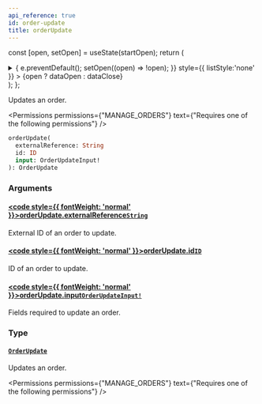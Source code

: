```yaml
---
api_reference: true
id: order-update
title: orderUpdate
---
```






const [open, setOpen] = useState(startOpen);
return (
<details {...(open ? { open: true } : {})} className="details" style={{ border:'none', boxShadow:'none', background:'var(--ifm-background-color)' }}>
<summary
onClick={(e) => {
e.preventDefault();
setOpen((open) => !open);
}}
style={{ listStyle:'none' }} >
{open ? dataOpen : dataClose}
</summary>
{open && children}
</details>
);
};

Updates an order.


<Permissions permissions={"MANAGE_ORDERS"} text={"Requires one of the following permissions"} />


```graphql
orderUpdate(
  externalReference: String
  id: ID
  input: OrderUpdateInput!
): OrderUpdate
```

### Arguments

#### [<code style={{ fontWeight: 'normal' }}>orderUpdate.<b>externalReference</b></code>](#)<Bullet />[`String`](../../../api-reference/miscellaneous/scalars/string.mdx) <Badge class="badge badge--secondary" text="scalar"/> <Badge class="badge badge--secondary" text="miscellaneous"/>

External ID of an order to update.

#### [<code style={{ fontWeight: 'normal' }}>orderUpdate.<b>id</b></code>](#)<Bullet />[`ID`](../../../api-reference/miscellaneous/scalars/id.mdx) <Badge class="badge badge--secondary" text="scalar"/> <Badge class="badge badge--secondary" text="miscellaneous"/>

ID of an order to update.

#### [<code style={{ fontWeight: 'normal' }}>orderUpdate.<b>input</b></code>](#)<Bullet />[`OrderUpdateInput!`](../../../api-reference/orders/inputs/order-update-input.mdx) <Badge class="badge badge--secondary" text="non-null"/> <Badge class="badge badge--secondary" text="input"/> <Badge class="badge badge--secondary" text="orders"/>

Fields required to update an order.

### Type

#### [`OrderUpdate`](../../../api-reference/orders/objects/order-update.mdx) <Badge class="badge badge--secondary" text="object"/> <Badge class="badge badge--secondary" text="orders"/>

Updates an order.


<Permissions permissions={"MANAGE_ORDERS"} text={"Requires one of the following permissions"} />


